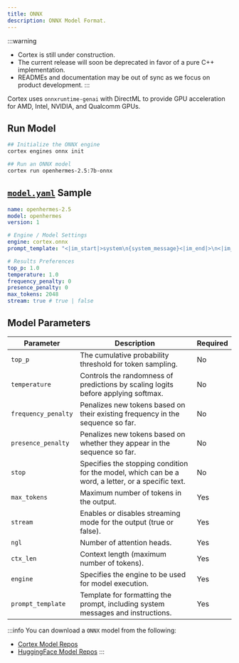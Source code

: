 ```yaml
---
title: ONNX
description: ONNX Model Format.
---
```


:::warning
- Cortex is still under construction.
- The current release will soon be deprecated in favor of a pure C++ implementation.
- READMEs and documentation may be out of sync as we focus on product development.
:::

Cortex uses `onnxruntime-genai` with DirectML to provide GPU acceleration for AMD, Intel, NVIDIA, and Qualcomm GPUs.

## Run Model
```bash
## Initialize the ONNX engine
cortex engines onnx init

## Run an ONNX model
cortex run openhermes-2.5:7b-onnx
```
## [`model.yaml`](/docs/model-yaml) Sample
```yaml
name: openhermes-2.5
model: openhermes
version: 1

# Engine / Model Settings
engine: cortex.onnx
prompt_template: "<|im_start|>system\n{system_message}<|im_end|>\n<|im_start|>user\n{prompt}<|im_end|>\n<|im_start|>assistant\n"

# Results Preferences
top_p: 1.0
temperature: 1.0
frequency_penalty: 0
presence_penalty: 0
max_tokens: 2048 
stream: true # true | false

```
## Model Parameters

| **Parameter**          | **Description**                                                                      | **Required** |
|------------------------|--------------------------------------------------------------------------------------|--------------|
| `top_p`                | The cumulative probability threshold for token sampling.                             | No  |
| `temperature`          | Controls the randomness of predictions by scaling logits before applying softmax.    | No   |
| `frequency_penalty`    | Penalizes new tokens based on their existing frequency in the sequence so far.       | No   |
| `presence_penalty`     | Penalizes new tokens based on whether they appear in the sequence so far.            | No   |
| `stop`                 | Specifies the stopping condition for the model, which can be a word, a letter, or a specific text. | No          |
| `max_tokens`           | Maximum number of tokens in the output.                                              | Yes          |
| `stream`               | Enables or disables streaming mode for the output (true or false).                   | Yes          |
| `ngl`                  | Number of attention heads.                                                           | Yes          |
| `ctx_len`              | Context length (maximum number of tokens).                                           | Yes          |
| `engine`               | Specifies the engine to be used for model execution.                                 | Yes          |
| `prompt_template`      | Template for formatting the prompt, including system messages and instructions.      | Yes          |


:::info
You can download a `ONNX` model from the following:
- [Cortex Model Repos](/docs/hub/cortex-hub)
- [HuggingFace Model Repos](/docs/hub/hugging-face)
:::